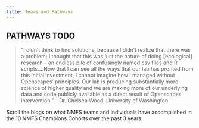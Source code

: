```yaml
---
title: Teams and Pathways
---
```




## PATHWAYS TODO

> “I didn’t think to find solutions, because I didn’t realize that there was a problem; I thought that this was just the nature of doing [ecological] research – an endless pile of confusingly named csv files and R scripts....Now that I can see all the ways that our lab has profited from this initial investment, I cannot imagine how I managed without Openscapes’ principles. Our lab is producing substantially more science of higher quality and we are making more of our underlying data and code publicly available as a direct result of Openscapes’ intervention.” -
Dr. Chelsea Wood, University of Washington



Scroll the blogs on what NMFS teams and individuals have accomplished in the 10 NMFS Champions Cohorts over the past 3 years.
